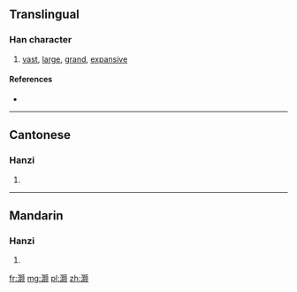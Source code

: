 {{also|灝}}
==Translingual==

===Han character===
{{Han char|rn=85|rad=水|as=18|sn=21|four=|canj=EAFO}}

# [[vast]], [[large]], [[grand]], [[expansive]]

====References====
* {{Han ref|kx=0663.091|hdz=31792.090|uh=704F|ud=28751}}

----

==Cantonese==

===Hanzi===
{{yue-hanzi|jyut=|y=hou6|tra=灝}}

# {{defn|lang=yue|sort=水18}}

----

==Mandarin==

===Hanzi===
{{cmn-hanzi|tra=灝|pin=[[hào]] ([[hao4]])|wg=hao<sup>4</sup>}}

# {{defn|lang=cmn|sort=水18}}

[[fr:灏]]
[[mg:灏]]
[[pl:灏]]
[[zh:灏]]